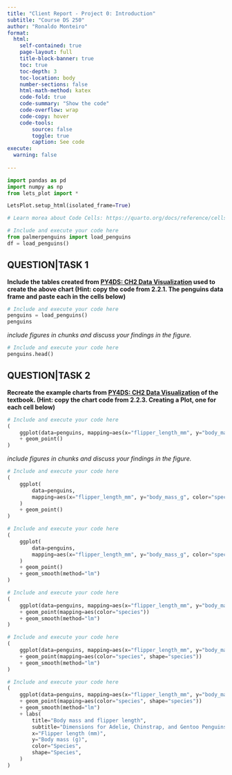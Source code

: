 ```yaml
---
title: "Client Report - Project 0: Introduction"
subtitle: "Course DS 250"
author: "Ronaldo Monteiro"
format:
  html:
    self-contained: true
    page-layout: full
    title-block-banner: true
    toc: true
    toc-depth: 3
    toc-location: body
    number-sections: false
    html-math-method: katex
    code-fold: true
    code-summary: "Show the code"
    code-overflow: wrap
    code-copy: hover
    code-tools:
        source: false
        toggle: true
        caption: See code
execute: 
  warning: false
    
---
```


```python
import pandas as pd
import numpy as np
from lets_plot import *

LetsPlot.setup_html(isolated_frame=True)
```


```python
# Learn morea about Code Cells: https://quarto.org/docs/reference/cells/cells-jupyter.html

# Include and execute your code here
from palmerpenguins import load_penguins
df = load_penguins()
```

## QUESTION|TASK 1

__Include the tables created from [PY4DS: CH2 Data Visualization](https://aeturrell.github.io/python4DS/data-visualise.html) used to create the above chart (Hint: copy the code from 2.2.1. The penguins data frame and paste each in the cells below)__


```python
# Include and execute your code here
penguins = load_penguins()
penguins

```

_include figures in chunks and discuss your findings in the figure._

```python
# Include and execute your code here
penguins.head()

```


## QUESTION|TASK 2

__Recreate the example charts from [PY4DS: CH2 Data Visualization](https://aeturrell.github.io/python4DS/data-visualise.html) of the textbook. (Hint: copy the chart code from 2.2.3. Creating a Plot, one for each cell below)__


```python
# Include and execute your code here
(
    ggplot(data=penguins, mapping=aes(x="flipper_length_mm", y="body_mass_g"))
    + geom_point()
)
```

_include figures in chunks and discuss your findings in the figure._

```python
# Include and execute your code here
(
    ggplot(
        data=penguins,
        mapping=aes(x="flipper_length_mm", y="body_mass_g", color="species"),
    )
    + geom_point()
)

```


```python
# Include and execute your code here
(
    ggplot(
        data=penguins,
        mapping=aes(x="flipper_length_mm", y="body_mass_g", color="species"),
    )
    + geom_point()
    + geom_smooth(method="lm")
)

```


```python
# Include and execute your code here
(
    ggplot(data=penguins, mapping=aes(x="flipper_length_mm", y="body_mass_g"))
    + geom_point(mapping=aes(color="species"))
    + geom_smooth(method="lm")
)

```


```python
# Include and execute your code here
(
    ggplot(data=penguins, mapping=aes(x="flipper_length_mm", y="body_mass_g"))
    + geom_point(mapping=aes(color="species", shape="species"))
    + geom_smooth(method="lm")
)

```

```python
# Include and execute your code here
(
    ggplot(data=penguins, mapping=aes(x="flipper_length_mm", y="body_mass_g"))
    + geom_point(mapping=aes(color="species", shape="species"))
    + geom_smooth(method="lm")
    + labs(
        title="Body mass and flipper length",
        subtitle="Dimensions for Adelie, Chinstrap, and Gentoo Penguins",
        x="Flipper length (mm)",
        y="Body mass (g)",
        color="Species",
        shape="Species",
    )
)

```
